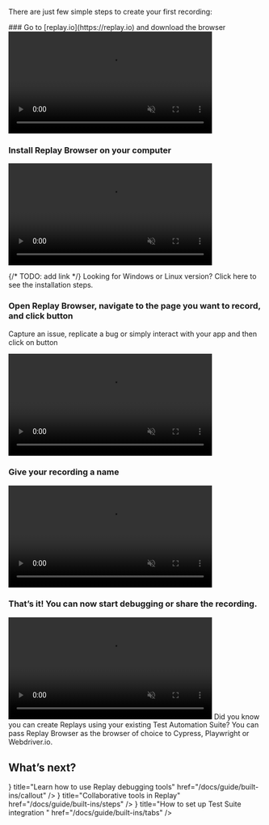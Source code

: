 
There are just few simple steps to create your first recording:

<Steps>
### Go to [replay.io](https://replay.io) and download the browser

<video autoPlay muted loop width="80%" className="p-4">
  <source src='/media/download-replay.mp4' type="video/mp4" />
</video>

### Install Replay Browser on your computer
<video autoPlay muted loop width="80%" className="p-4">
  <source src='/media/install-replay.mp4' type="video/mp4" />
</video>

{/* TODO: add link */}
<Callout type="info">
Looking for Windows or Linux version? Click here to see the installation steps.
</Callout>

### Open Replay Browser, navigate to the page you want to record, and click <RecButton className="w-12 mb-0.5 mx-0.5 inline-block" /> button 

Capture an issue, replicate a bug or simply interact with your app and then click on <StopButton className="w-14 mb-0.5 mx-0.5 inline-block" /> button

<video autoPlay muted loop width="80%" className="p-4">
  <source src='/media/record-replay.mp4' type="video/mp4" />
</video>

### Give your recording a name
<video autoPlay muted loop width="80%" className="p-4">
  <source src='/media/recording-save.mp4' type="video/mp4" />
</video>

### That’s it! You can now start debugging or share the recording.
<video autoPlay muted loop width="80%" className="p-4">
  <source src='/media/show-recording.mp4' type="video/mp4" />
</video>
</Steps>

<Callout type="info">
Did you know you can create Replays using your existing Test Automation Suite? You can pass Replay Browser as the browser of choice to Cypress, Playwright or Webdriver.io.
</Callout>

## What’s next?
<Cards>
  <Card icon={<Icon><Bug /></Icon>} title="Learn how to use Replay debugging tools" href="/docs/guide/built-ins/callout" />
  <Card icon={<Icon><Collaborate /></Icon>} title="Collaborative tools in Replay" href="/docs/guide/built-ins/steps" />
  <Card icon={<Icon><TestGeneric /></Icon>} title="How to set up Test Suite integration " href="/docs/guide/built-ins/tabs" />
</Cards>